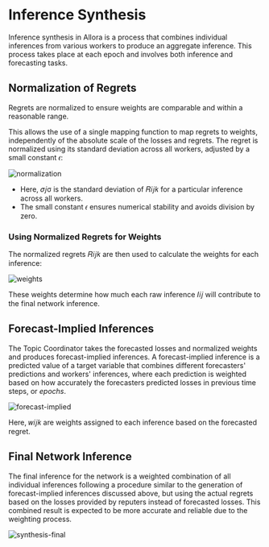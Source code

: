 # Inference Synthesis

Inference synthesis in Allora is a process that combines individual inferences from various workers to produce an aggregate inference. This process takes place at each epoch and involves both inference and forecasting tasks.

## Normalization of Regrets

Regrets are normalized to ensure weights are comparable and within a reasonable range.

This allows the use of a single mapping function to map regrets to weights, independently of the absolute scale of the losses and regrets.
The regret is normalized using its standard deviation across all workers, adjusted by a small constant 𝜖:

![normalization](/normalization-of-regrets.png)

- Here, 𝜎𝑗σ is the standard deviation of 𝑅𝑖𝑗𝑘 for a particular inference across all workers.
- The small constant 𝜖 ensures numerical stability and avoids division by zero.

### Using Normalized Regrets for Weights

The normalized regrets 𝑅𝑖𝑗𝑘 are then used to calculate the weights for each inference:

![weights](/weights.png)

These weights determine how much each raw inference 𝐼𝑖𝑗 will contribute to the final network inference.


## Forecast-Implied Inferences

The Topic Coordinator takes the forecasted losses and normalized weights and produces forecast-implied inferences. A forecast-implied inference is a predicted value of a target variable that combines different 
forecasters' predictions and workers' inferences, where each prediction is weighted based on how accurately the forecasters predicted losses in previous time steps, or _epochs_. 

![forecast-implied](/forecast-implied.png)

Here, 𝑤𝑖𝑗𝑘 are weights assigned to each inference based on the forecasted regret.

## Final Network Inference

The final inference for the network is a weighted combination of all individual inferences following a procedure similar to the generation of forecast-implied inferences discussed above, but using the actual regrets based on the losses provided by reputers instead of forecasted losses.
This combined result is expected to be more accurate and reliable due to the weighting process.

![synthesis-final](/synthesis-final.png)

